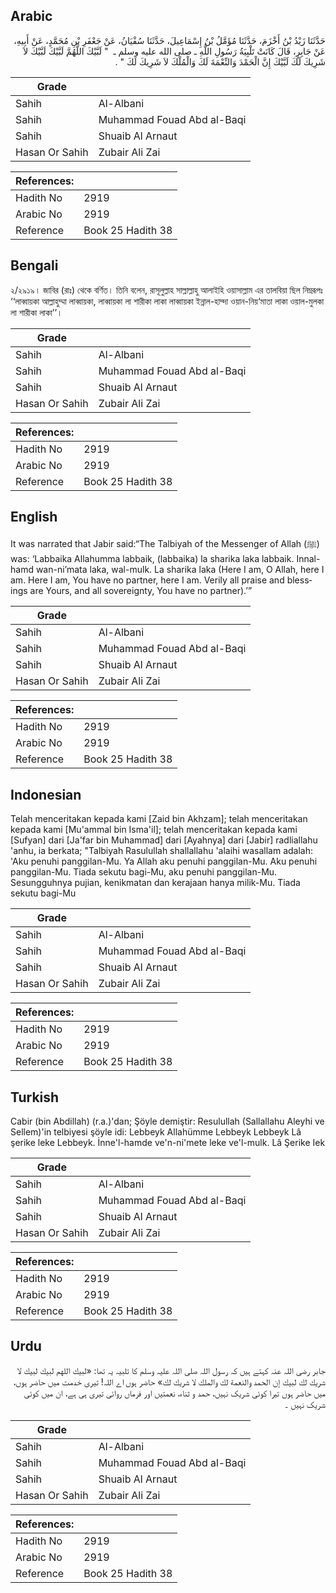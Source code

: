 ## Arabic


<div dir="rtl" lang="ar" style={{fontSize:'larger',backgroundColor:'#f8f9fa',padding:20}}>
حَدَّثَنَا زَيْدُ بْنُ أَخْزَمَ، حَدَّثَنَا مُؤَمَّلُ بْنُ إِسْمَاعِيلَ، حَدَّثَنَا سُفْيَانُ، عَنْ جَعْفَرِ بْنِ مُحَمَّدٍ، عَنْ أَبِيهِ، عَنْ جَابِرٍ، قَالَ كَانَتْ تَلْبِيَةُ رَسُولِ اللَّهِ ـ صلى الله عليه وسلم ـ ‏ "‏ لَبَّيْكَ اللَّهُمَّ لَبَّيْكَ لَبَّيْكَ لاَ شَرِيكَ لَكَ لَبَّيْكَ إِنَّ الْحَمْدَ وَالنِّعْمَةَ لَكَ وَالْمُلْكَ لاَ شَرِيكَ لَكَ ‏"‏ ‏.‏
</div>
<div style={{backgroundColor:'#f8f9fa',padding:20, marginBottom: 10}}><table> <thead> <tr> <th>Grade</th> <th></th> </tr> </thead> <tbody> <tr><td>Sahih</td><td>Al-Albani</td></tr><tr><td>Sahih</td><td>Muhammad Fouad Abd al-Baqi</td></tr><tr><td>Sahih</td><td>Shuaib Al Arnaut</td></tr><tr><td>Hasan Or Sahih</td><td>Zubair Ali Zai</td></tr></tbody></table><table> <thead> <tr> <th>References:</th> <th></th> </tr> </thead> <tbody><tr><td>Hadith No</td><td>2919</td></tr><tr><td>Arabic No</td><td>2919</td></tr><tr><td>Reference</td><td>Book 25 Hadith 38</td></tr></tbody></table></div>

## Bengali


<div dir="ltr" lang="bn" style={{fontSize:'larger',backgroundColor:'#f8f9fa',padding:20}}>
২/২৯১৯। জাবির (রাঃ) থেকে বর্ণিত। তিনি বলেন, রাসূলুল্লাহ সাল্লাল্লাহু আলাইহি ওয়াসাল্লাম এর তালবিয়া ছিল নিম্নরূপঃ ‘‘লাব্বায়কা আল্লাহুম্মা লাব্বায়কা, লাব্বায়কা লা শারীকা লাকা লাব্বায়কা ইন্নাল-হাম্দা ওয়ান-নিয়‘মাতা লাকা ওয়াল-মুলকা লা শারীকা লাকা’’।
</div>
<div style={{backgroundColor:'#f8f9fa',padding:20, marginBottom: 10}}><table> <thead> <tr> <th>Grade</th> <th></th> </tr> </thead> <tbody> <tr><td>Sahih</td><td>Al-Albani</td></tr><tr><td>Sahih</td><td>Muhammad Fouad Abd al-Baqi</td></tr><tr><td>Sahih</td><td>Shuaib Al Arnaut</td></tr><tr><td>Hasan Or Sahih</td><td>Zubair Ali Zai</td></tr></tbody></table><table> <thead> <tr> <th>References:</th> <th></th> </tr> </thead> <tbody><tr><td>Hadith No</td><td>2919</td></tr><tr><td>Arabic No</td><td>2919</td></tr><tr><td>Reference</td><td>Book 25 Hadith 38</td></tr></tbody></table></div>

## English


<div dir="ltr" lang="en" style={{fontSize:'larger',backgroundColor:'#f8f9fa',padding:20}}>
It was narrated that Jabir said:“The Talbiyah of the Messenger of Allah (ﷺ) was: ‘Labbaika Allahumma labbaik, (labbaika) la sharika laka labbaik. Innal-hamd wan-ni’mata laka, wal-mulk. La sharika laka (Here I am, O Allah, here I am. Here I am, You have no partner, here I am. Verily all praise and blessings are Yours, and all sovereignty, You have no partner).’”
</div>
<div style={{backgroundColor:'#f8f9fa',padding:20, marginBottom: 10}}><table> <thead> <tr> <th>Grade</th> <th></th> </tr> </thead> <tbody> <tr><td>Sahih</td><td>Al-Albani</td></tr><tr><td>Sahih</td><td>Muhammad Fouad Abd al-Baqi</td></tr><tr><td>Sahih</td><td>Shuaib Al Arnaut</td></tr><tr><td>Hasan Or Sahih</td><td>Zubair Ali Zai</td></tr></tbody></table><table> <thead> <tr> <th>References:</th> <th></th> </tr> </thead> <tbody><tr><td>Hadith No</td><td>2919</td></tr><tr><td>Arabic No</td><td>2919</td></tr><tr><td>Reference</td><td>Book 25 Hadith 38</td></tr></tbody></table></div>

## Indonesian


<div dir="ltr" lang="id" style={{fontSize:'larger',backgroundColor:'#f8f9fa',padding:20}}>
Telah menceritakan kepada kami [Zaid bin Akhzam]; telah menceritakan kepada kami [Mu'ammal bin Isma'il]; telah menceritakan kepada kami [Sufyan] dari [Ja'far bin Muhammad] dari [Ayahnya] dari [Jabir] radliallahu 'anhu, ia berkata; "Talbiyah Rasulullah shallallahu 'alaihi wasallam adalah: 'Aku penuhi panggilan-Mu. Ya Allah aku penuhi panggilan-Mu. Aku penuhi panggilan-Mu. Tiada sekutu bagi-Mu, aku penuhi panggilan-Mu. Sesungguhnya pujian, kenikmatan dan kerajaan hanya milik-Mu. Tiada sekutu bagi-Mu
</div>
<div style={{backgroundColor:'#f8f9fa',padding:20, marginBottom: 10}}><table> <thead> <tr> <th>Grade</th> <th></th> </tr> </thead> <tbody> <tr><td>Sahih</td><td>Al-Albani</td></tr><tr><td>Sahih</td><td>Muhammad Fouad Abd al-Baqi</td></tr><tr><td>Sahih</td><td>Shuaib Al Arnaut</td></tr><tr><td>Hasan Or Sahih</td><td>Zubair Ali Zai</td></tr></tbody></table><table> <thead> <tr> <th>References:</th> <th></th> </tr> </thead> <tbody><tr><td>Hadith No</td><td>2919</td></tr><tr><td>Arabic No</td><td>2919</td></tr><tr><td>Reference</td><td>Book 25 Hadith 38</td></tr></tbody></table></div>

## Turkish


<div dir="ltr" lang="tr" style={{fontSize:'larger',backgroundColor:'#f8f9fa',padding:20}}>
Cabir (bin Abdillah) (r.a.)'dan; Şöyle demiştir: Resulullah (Sallallahu Aleyhi ve Sellem)'in telbiyesi şöyle idi: Lebbeyk Allahümme Lebbeyk Lebbeyk Lâ şerike leke Lebbeyk. İnne'l-hamde ve'n-ni'mete leke ve'l-mulk. Lâ Şerike Iek
</div>
<div style={{backgroundColor:'#f8f9fa',padding:20, marginBottom: 10}}><table> <thead> <tr> <th>Grade</th> <th></th> </tr> </thead> <tbody> <tr><td>Sahih</td><td>Al-Albani</td></tr><tr><td>Sahih</td><td>Muhammad Fouad Abd al-Baqi</td></tr><tr><td>Sahih</td><td>Shuaib Al Arnaut</td></tr><tr><td>Hasan Or Sahih</td><td>Zubair Ali Zai</td></tr></tbody></table><table> <thead> <tr> <th>References:</th> <th></th> </tr> </thead> <tbody><tr><td>Hadith No</td><td>2919</td></tr><tr><td>Arabic No</td><td>2919</td></tr><tr><td>Reference</td><td>Book 25 Hadith 38</td></tr></tbody></table></div>

## Urdu


<div dir="rtl" lang="ur" style={{fontSize:'larger',backgroundColor:'#f8f9fa',padding:20}}>
جابر رضی اللہ عنہ کہتے ہیں کہ رسول اللہ صلی اللہ علیہ وسلم کا تلبیہ یہ تھا: «لبيك اللهم لبيك لبيك لا شريك لك لبيك إن الحمد والنعمة لك والملك لا شريك لك» حاضر ہوں اے اللہ! تیری خدمت میں حاضر ہوں، میں حاضر ہوں تیرا کوئی شریک نہیں، حمد و ثناء، نعمتیں اور فرماں روائی تیری ہی ہے، ان میں کوئی شریک نہیں ۔
</div>
<div style={{backgroundColor:'#f8f9fa',padding:20, marginBottom: 10}}><table> <thead> <tr> <th>Grade</th> <th></th> </tr> </thead> <tbody> <tr><td>Sahih</td><td>Al-Albani</td></tr><tr><td>Sahih</td><td>Muhammad Fouad Abd al-Baqi</td></tr><tr><td>Sahih</td><td>Shuaib Al Arnaut</td></tr><tr><td>Hasan Or Sahih</td><td>Zubair Ali Zai</td></tr></tbody></table><table> <thead> <tr> <th>References:</th> <th></th> </tr> </thead> <tbody><tr><td>Hadith No</td><td>2919</td></tr><tr><td>Arabic No</td><td>2919</td></tr><tr><td>Reference</td><td>Book 25 Hadith 38</td></tr></tbody></table></div>